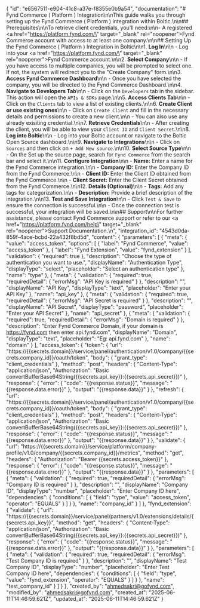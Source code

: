 {
    "id": "e6567511-e904-41c8-a37e-f8355e0b9a54",
    "documentation": "# Fynd Commerce ( Platform ) Integration\n\nThis guide walks you through setting up the Fynd Commerce ( Platform ) integration within Boltic.\n\n## Prerequisites\n\nTo retrieve client credentials, you'll need:\n\n-   A registered <a href=\"https://platform.fynd.com/\" target=\"_blank\" rel=\"noopener\"><span>Fynd Commerce account</span></a> with access to at least one company.\n\n## Setting Up the Fynd Commerce ( Platform ) Integration in Boltic\n\n1. **Log In**\n\n    - Log into your <a href=\"https://platform.fynd.com/\" target=\"_blank\" rel=\"noopener\"><span>Fynd Commerce account</span></a>.\n\n2. **Select Company**\n\n    - If you have access to multiple companies, you will be prompted to select one. If not, the system will redirect you to the \"Create Company\" form.\n\n3. **Access Fynd Commerce Dashboard**\n\n    - Once you have selected the company, you will be directed to the Fynd Commerce Dashboard.\n\n4. **Navigate to Developers Tab**\n\n    - Click on the `Developers` tab in the sidebar. This action will open the `APIs & SDKs` page.\n\n5. **Access Clients Tab**\n\n    - Click on the `Clients` tab to view a list of existing clients.\n\n6. **Create Client or use existing ones**\n\n    - Click on `Create Client` and fill in the necessary details and permissions to create a new client.\n\n    - You can also use any already exisiting credential.\n\n7. **Retrieve Credentials**\n\n    - After creating the client, you will be able to view your `Client ID` and `Client Secret`.\n\n8. **Log into Boltic**\n\n    - Log into your Boltic account or navigate to the Boltic Open Source dashboard.\n\n9. **Navigate to Integrations**\n\n    - Click on `Sources` and then click on `+ Add New source`.\n\n10. **Select Source Type**\n\n    - On the Set up the source page, search for `Fynd Commerce` from the search bar and select it.\n\n11. **Configure Integration**\n\n    - **Name:** Enter a name for the Fynd Commerce integration.\n\n    - **Company ID:** Enter the Company ID from the Fynd Commerce.\n\n    - **Client ID:** Enter the Client ID obtained from the Fynd Commerce.\n\n    - **Client Secret:** Enter the Client Secret obtained from the Fynd Commerce.\n\n12. **Details (Optional)**\n\n    - **Tags:** Add any tags for categorization.\n\n    - **Description:** Provide a brief description of the integration.\n\n13. **Test and Save Integration**\n\n    - Click `Test & Save` to ensure the connection is successful.\n\n    - Once the connection test is successful, your integration will be saved.\n\n## Support\n\nFor further assistance, please contact Fynd Commerce support or refer to our <a href=\"https://platform.fynd.com/help\" target=\"_blank\" rel=\"noopener\"><span>Support Documentation</span></a>.\n",
    "integration_id": "4543d0da-859f-4ace-bcbd-22a432f8bd5d",
    "content": {
        "parameters": [
            {
                "meta": {
                    "value": "access_token",
                    "options": [
                        {
                            "label": "Fynd Commerce",
                            "value": "access_token"
                        },
                        {
                            "label": "Fynd Extension",
                            "value": "fynd_extension"
                        }
                    ],
                    "validation": {
                        "required": true
                    },
                    "description": "Choose the type of authentication you want to use.",
                    "displayName": "Authentication Type",
                    "displayType": "select",
                    "placeholder": "Select an authentication type"
                },
                "name": "type"
            },
            {
                "meta": {
                    "validation": {
                        "required": true,
                        "requiredDetail": {
                            "errorMsg": "API Key is required"
                        }
                    },
                    "description": "",
                    "displayName": "API Key",
                    "displayType": "text",
                    "placeholder": "Enter your API Key"
                },
                "name": "api_key"
            },
            {
                "meta": {
                    "validation": {
                        "required": true,
                        "requiredDetail": {
                            "errorMsg": "API Secret is required"
                        }
                    },
                    "description": "",
                    "displayName": "API Secret",
                    "displayType": "password",
                    "placeholder": "Enter your API Secret"
                },
                "name": "api_secret"
            },
            {
                "meta": {
                    "validation": {
                        "required": true,
                        "requiredDetail": {
                            "errorMsg": "Domain is required"
                        }
                    },
                    "description": "Enter Fynd Commerce Domain, if your domain is https://fynd.com then enter api.fynd.com",
                    "displayName": "Domain",
                    "displayType": "text",
                    "placeholder": "Eg: api.fynd.com"
                },
                "name": "domain"
            }
        ],
        "access_token": {
            "token": {
                "url": "https://{{secrets.domain}}/service/panel/authentication/v1.0/company/{{secrets.company_id}}/oauth/token",
                "body": {
                    "grant_type": "client_credentials"
                },
                "method": "post",
                "headers": {
                    "Content-Type": "application/json",
                    "Authorization": "Basic convertBufferBase64String({{secrets.api_key}}:{{secrets.api_secret}})"
                },
                "response": {
                    "error": {
                        "code": "{{response.status}}",
                        "message": "{{response.data.error}}"
                    },
                    "output": "{{response.data}}"
                }
            },
            "refresh": {
                "url": "https://{{secrets.domain}}/service/panel/authentication/v1.0/company/{{secrets.company_id}}/oauth/token",
                "body": {
                    "grant_type": "client_credentials"
                },
                "method": "post",
                "headers": {
                    "Content-Type": "application/json",
                    "Authorization": "Basic convertBufferBase64String({{secrets.api_key}}:{{secrets.api_secret}})"
                },
                "response": {
                    "error": {
                        "code": "{{response.status}}",
                        "message": "{{response.data.error}}"
                    },
                    "output": "{{response.data}}"
                }
            },
            "validate": {
                "url": "https://{{secrets.domain}}/service/platform/company-profile/v1.0/company/{{secrets.company_id}}/metrics",
                "method": "get",
                "headers": {
                    "Authorization": "Bearer {{secrets.access_token}}"
                },
                "response": {
                    "error": {
                        "code": "{{response.status}}",
                        "message": "{{response.data.error}}"
                    },
                    "output": "{{response.data}}"
                }
            },
            "parameters": [
                {
                    "meta": {
                        "validation": {
                            "required": true,
                            "requiredDetail": {
                                "errorMsg": "Company ID is required"
                            }
                        },
                        "description": "",
                        "displayName": "Company ID",
                        "displayType": "number",
                        "placeholder": "Enter Company ID here",
                        "dependencies": {
                            "conditions": [
                                {
                                    "field": "type",
                                    "value": "access_token",
                                    "operator": "EQUALS"
                                }
                            ]
                        }
                    },
                    "name": "company_id"
                }
            ]
        },
        "fynd_extension": {
            "validate": {
                "url": "https://{{secrets.domain}}/service/panel/partners/v1.0/extensions/details/{{secrets.api_key}}",
                "method": "get",
                "headers": {
                    "Content-Type": "application/json",
                    "Authorization": "Basic convertBufferBase64String({{secrets.api_key}}:{{secrets.api_secret}})"
                },
                "response": {
                    "error": {
                        "code": "{{response.status}}",
                        "message": "{{response.data.error}}"
                    },
                    "output": "{{response.data}}"
                }
            },
            "parameters": [
                {
                    "meta": {
                        "validation": {
                            "required": true,
                            "requiredDetail": {
                                "errorMsg": "Test Company ID is required"
                            }
                        },
                        "description": "",
                        "displayName": "Test Company ID",
                        "displayType": "number",
                        "placeholder": "Enter Test Company ID here",
                        "dependencies": {
                            "conditions": [
                                {
                                    "field": "type",
                                    "value": "fynd_extension",
                                    "operator": "EQUALS"
                                }
                            ]
                        }
                    },
                    "name": "test_company_id"
                }
            ]
        }
    },
    "created_by": "ahmedsakri@gofynd.com",
    "modified_by": "ahmedsakri@gofynd.com",
    "created_at": "2025-06-11T14:46:59.621Z",
    "updated_at": "2025-06-11T14:46:59.621Z"
}